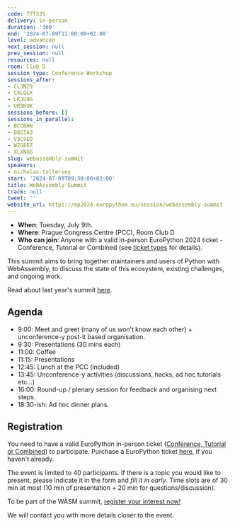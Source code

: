 ```yaml
---
code: 77T3JS
delivery: in-person
duration: '360'
end: '2024-07-09T11:00:00+02:00'
level: advanced
next_session: null
prev_session: null
resources: null
room: Club D
session_type: Conference Workshop
sessions_after:
- CL3NZ9
- CXLQLX
- LKJU9G
- UR9KUK
sessions_before: []
sessions_in_parallel:
- BCCBHN
- Q8GTA3
- V3C9ED
- WZGEEZ
- XLXNGG
slug: webassembly-summit
speakers:
- nicholas-tollervey
start: '2024-07-09T09:30:00+02:00'
title: WebAssembly Summit
track: null
tweet: ''
website_url: https://ep2024.europython.eu/session/webassembly-summit
---
```


* **When**: Tuesday, July 9th.
* **Where**: Prague Congress Centre (PCC), Room Club D
* **Who can join**: Anyone with a valid in-person EuroPython 2024 ticket - Conference, Tutorial or Combined (see [ticket types](https://ep2024.europython.eu/tickets#ticket-types) for details).

This summit aims to bring together maintainers and users of Python with WebAssembly, to discuss the state of this ecosystem, existing challenges, and ongoing work.

Read about last year's summit [here](https://github.com/psf/webassembly/blob/main/meetings/2023/webassembly-summit-europython.md).

## Agenda

* 9:00: Meet and greet (many of us won’t know each other) + unconference-y post-it based organisation.
* 9:30: Presentations (30 mins each)
* 11:00: Coffee
* 11:15: Presentations
* 12:45: Lunch at the PCC (included)
* 13:45: Unconference-y activities (discussions, hacks, ad hoc tutorials etc…)
* 16:00: Round-up / plenary session for feedback and organising next steps.
* 18:30-ish: Ad hoc dinner plans.

## Registration

You need to have a valid EuroPython in-person ticket ([Conference, Tutorial or Combined](https://ep2024.europython.eu/tickets#ticket-types)) to participate. Purchase a EuroPython ticket [here](https://tickets.europython.eu/), if you haven't already.

The event is limited to 40 participants. If there is a topic you would like to present, please indicate it in the form and _fill it in early_. Time slots are of 30 min at most (10 min of presentation + 20 min for questions/discussion).

To be part of the WASM summit, [register your interest now!](https://forms.gle/J5wBhR9dChVSLiUHA)

We will contact you with more details closer to the event.
